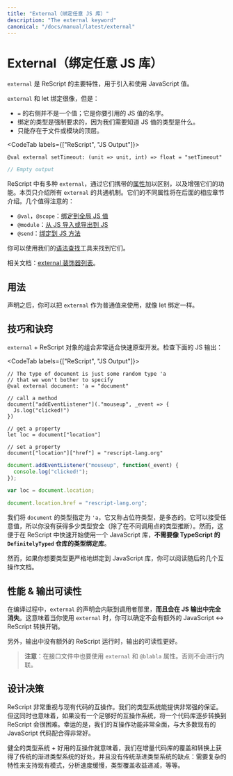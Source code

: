 ```yaml
---
title: "External（绑定任意 JS 库）"
description: "The external keyword"
canonical: "/docs/manual/latest/external"
---
```


<!--1
# External (Bind to Any JS Library)
-->
# External（绑定任意 JS 库）

<!--
`external` is the primary ReScript features for bringing in and using JavaScript values.
-->

`external` 是 ReScript 的主要特性，用于引入和使用 JavaScript 值。

<!--
`external` is like a let binding, but:
- The right side of `=` isn't a value; it's the name of the JS value you're referring to.
- The type for the binding is mandatory, since we need to know what the type of that JS value is.
- Can only exist at the top level of a file or module.
-->

`external` 和 let 绑定很像，但是：
- `=` 的右侧并不是一个值；它是你要引用的 JS 值的名字。
- 绑定的类型是强制要求的，因为我们需要知道 JS 值的类型是什么。
- 只能存在于文件或模块的顶层。

<CodeTab labels={["ReScript", "JS Output"]}>

```res example
@val external setTimeout: (unit => unit, int) => float = "setTimeout"
```
```js
// Empty output
```

</CodeTab>

<!--
There are several kinds of `external`s, differentiated and/or augmented through the [attribute](attribute.md) they carry. This page deals with the general, shared mechanism behind most `external`s. The different are documented in their respective pages later. A few notable ones:

- `@val`, `@scope`: [bind to global JS values](bind-to-global-js-values).
- `@module`: [bind to JS imported/exported values](import-from-export-to-js).
- `@send`: [bind to JS methods](bind-to-js-function).
-->

ReScript 中有多种 `external`，通过它们携带的[属性](attribute.md)加以区别，以及增强它们的功能。本页只介绍所有 `external` 的共通机制。它们的不同属性将在后面的相应章节介绍。几个值得注意的：

- `@val`，`@scope`：[绑定到全局 JS 值](bind-to-global-js-values)
- `@module`：[从 JS 导入或导出到 JS](import-from-export-to-js)
- `@send`：[绑定到 JS 方法](bind-to-js-function)

<!--
You can also use our [Syntax Lookup](/syntax-lookup) tool to find them.
-->

你可以使用我们的[语法查找](/syntax-lookup)工具来找到它们。

<!--
Related: see also our [list of external decorators](interop-cheatsheet#list-of-decorators).
-->

相关文档：[external 装饰器列表](interop-cheatsheet#list-of-decorators)。

<!--
## Usage
-->
## 用法

<!--
Once declared, you can use an `external` as a normal value, just like a let binding.
-->

声明之后，你可以把 `external` 作为普通值来使用，就像 let 绑定一样。

<!--
## Tips & Tricks
-->
## 技巧和诀窍

<!--
`external` + ReScript objects are a wonderful combination for quick prototyping. Check the JS output tab:
-->

`external` + ReScript 对象的组合非常适合快速原型开发。检查下面的 JS 输出：

<CodeTab labels={["ReScript", "JS Output"]}>

```res example
// The type of document is just some random type 'a
// that we won't bother to specify
@val external document: 'a = "document"

// call a method
document["addEventListener"](."mouseup", _event => {
  Js.log("clicked!")
})

// get a property
let loc = document["location"]

// set a property
document["location"]["href"] = "rescript-lang.org"
```
```js
document.addEventListener("mouseup", function(_event) {
  console.log("clicked!");
});

var loc = document.location;

document.location.href = "rescript-lang.org";
```

</CodeTab>

<!--
We've specified `document`'s type as `'a`, aka a placeholder type that's polymorphic. Any value can be passed there, so you're not getting much type safety (except the inferences at various call sites). However, this is excellent for quickly getting started using a JavaScript library in ReScript **without needing the equivalent of a repository of typed bindings** like TypeScript's `DefinitelyTyped` repo.
-->

我们将 `document` 的类型指定为 `'a`，它又称占位符类型，是多态的。它可以接受任意值，所以你没有获得多少类型安全（除了在不同调用点的类型推断）。然而，这便于在 ReScript 中快速开始使用一个 JavaScript 库，**不需要像 TypeScript 的 `DefinitelyTyped` 仓库的类型绑定库**。

<!--
However, if you want to more rigidly bind to the JavaScript library you want, keep reading the next few interop pages.
-->

然而，如果你想要类型更严格地绑定到 JavaScript 库，你可以阅读随后的几个互操作文档。

<!--
## Performance & Output Readability
-->
## 性能 & 输出可读性

<!--
`external`s declarations are inlined into their callers during compilation, **and completely disappear from the JS output**. This means any time you use one, you can be sure that you're not incurring extra JavaScript <-> ReScript conversion cost.
-->

在编译过程中，`external` 的声明会内联到调用者那里，**而且会在 JS 输出中完全消失**。这意味着当你使用 `external` 时，你可以确定不会有额外的 JavaScript <-> ReScript 转换开销。

<!--
Additionally, no extra ReScript-specific runtime is better for output readability.
-->

另外，输出中没有额外的 ReScript 运行时，输出的可读性更好。

<!--
> **Note:** do also use `external`s and the `@blabla` attributes in the interface files. Otherwise the inlining won't happen.
-->

> **注意**：在接口文件中也要使用 `external` 和 `@blabla` 属性。否则不会进行内联。

<!--
## Design Decisions
-->
## 设计决策

<!--
ReScript takes interoperating with existing code very seriously. Our type system has very strong guarantees. However, such strong feature also means that, without a great interop system, it'd be very hard to gradually convert a codebase over to ReScript. Fortunately, our interop are comprehensive and cooperate very well with most existing JavaScript code.
-->

ReScript 非常重视与现有代码的互操作。我们的类型系统能提供非常强的保证。但这同时也意味着，如果没有一个足够好的互操作系统，将一个代码库逐步转换到 ReScript 会很困难。幸运的是，我们的互操作功能非常全面，与大多数现有的 JavaScript 代码配合得非常好。

<!--
The combination of a sound type system + great interop means that we get the benefits of a traditional gradual type system regarding incremental codebase coverage & conversion, without the downside of such gradual type system: complex features to support existing patterns, slow analysis, diminishing return in terms of type coverage, etc.
-->

健全的类型系统 + 好用的互操作就意味着，我们在增量代码库的覆盖和转换上获得了传统的渐进类型系统的好处，并且没有传统渐进类型系统的缺点：需要复杂的特性来支持现有模式，分析速度缓慢，类型覆盖收益递减，等等。

